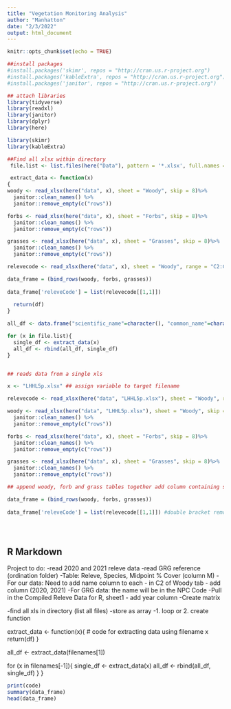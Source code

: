 ```yaml
---
title: "Vegetation Monitoring Analysis"
author: "Manhatton"
date: "2/3/2022"
output: html_document
---
```


```r
knitr::opts_chunk$set(echo = TRUE)

##install packages
#install.packages('skimr', repos = "http://cran.us.r-project.org")
#install.packages('kableExtra', repos = "http://cran.us.r-project.org")
#install.packages('janitor', repos = "http://cran.us.r-project.org")

## attach libraries
library(tidyverse)
library(readxl)
library(janitor)
library(dplyr)
library(here)

library(skimr)  
library(kableExtra)  

##Find all xlsx within directory
 file.list <- list.files(here("Data"), pattern = '*.xlsx', full.names = TRUE)

 extract_data <- function(x)
{
woody <- read_xlsx(here("data", x), sheet = "Woody", skip = 8)%>%
  janitor::clean_names() %>%
  janitor::remove_empty(c("rows"))

forbs <- read_xlsx(here("data", x), sheet = "Forbs", skip = 8)%>%
  janitor::clean_names() %>%
  janitor::remove_empty(c("rows"))

grasses <- read_xlsx(here("data", x), sheet = "Grasses", skip = 8)%>%
  janitor::clean_names() %>%
  janitor::remove_empty(c("rows"))

relevecode <- read_xlsx(here("data", x), sheet = "Woody", range = "C2:C2", col_names = FALSE) #grabs the relevecode from C2 of Woody sheet

data_frame = (bind_rows(woody, forbs, grasses))
  
data_frame['releveCode'] = list(relevecode[[1,1]])
  
  return(df)
}

all_df <- data.frame("scientific_name"=character(), "common_name"=character(), "x3" =numeric(), "physiognamy"=character(), "mn_nativity" = character(), "mnwi"= character(), "rarity_status" = character(), "id" = character(), "cc" = numeric(), "cc_range" = character(), "x12" = numeric(), "midpoint_cc"= numeric(), "p" = numeric(), "p_c" = numeric(), releveCode = character()) # schema for final table (same schema as single_df)

for (x in file.list){
  single_df <- extract_data(x)
  all_df <- rbind(all_df, single_df)
}


## reads data from a single xls

x <- "LHHL5p.xlsx" ## assign variable to target filename

relevecode <- read_xlsx(here("data", "LHHL5p.xlsx"), sheet = "Woody", range = "C2:C2", col_names = FALSE) #grabs the relevecode from C2 of Woody sheet

woody <- read_xlsx(here("data", "LHHL5p.xlsx"), sheet = "Woody", skip = 8)%>%
  janitor::clean_names() %>%
  janitor::remove_empty(c("rows"))

forbs <- read_xlsx(here("data", x), sheet = "Forbs", skip = 8)%>%
  janitor::clean_names() %>%
  janitor::remove_empty(c("rows"))

grasses <- read_xlsx(here("data", x), sheet = "Grasses", skip = 8)%>%
  janitor::clean_names() %>%
  janitor::remove_empty(c("rows"))

## append woody, forb and grass tables together add column containing survey code (from Woody cell C2)

data_frame = (bind_rows(woody, forbs, grasses))
  
data_frame['releveCode'] = list(relevecode[[1,1]]) #double bracket removes value from the df





```

## R Markdown

Project to do:
-read 2020 and 2021 releve data
-read GRG reference (ordination folder)
-Table: Releve, Species, Midpoint % Cover (column M)
-For our data: Need to add name column to each - in C2 of Woody tab - add column (2020, 2021)
-For GRG data: the name will be in the NPC Code
-Pull in the Compiled Releve Data for R, sheet1 - add year column
-Create matrix

-find all xls in directory (list all files)
-store as array
-1. loop or 2. create function 

extract_data <- function(x){
  # code for extracting data using filename x
  return(df)
}

all_df <- extract_data(filenames[1])

for (x in filenames[-1]){
  single_df <- extract_data(x)
  all_df <- rbind(all_df, single_df)
}
}

```r
print(code)
summary(data_frame)
head(data_frame)

```

